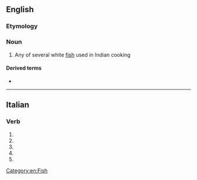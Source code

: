 ==English==

===Etymology===
{{rfe|en}} <!-- Hindi? -->

===Noun===
{{en-noun|?}}

# {{lb|en|India|cookery}} Any of several white [[fish]] used in Indian cooking

====Derived terms====
* {{l|en|macchi amritsari}}

[[Category:en:Fish]]

----

==Italian==

===Verb===
{{head|it|verb form}}

# {{inflection of|it|macchiare||2|s|pres|indc}}
# {{inflection of|it|macchiare||1|s|pres|subj}}
# {{inflection of|it|macchiare||2|s|pres|subj}}
# {{inflection of|it|macchiare||3|s|pres|subj}}
# {{inflection of|it|macchiare||3|s|impr}}